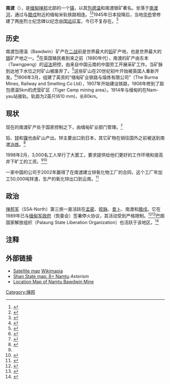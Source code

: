 {{他用
|subject=缅甸掸邦的南渡镇
|other=中国的南渡镇
|南渡镇
}}
{{Infobox settlement
|native_name = {{lang|my|ၼမ်ႉတူႈ}} (掸语)
|official_name = 南渡
|settlement_type =镇
|pushpin_label_position = bottom
|pushpin_map = Burma
|pushpin_map_caption = Location in Burma
|image_skyline = 
|image_map = 
|map_caption = 
|subdivision_type = 国家
|subdivision_name = [[缅甸|缅甸]]
|subdivision_type1 = 行政区
|subdivision_name1 = [[掸邦|掸邦]]
|subdivision_type2 = 县
|subdivision_name2 = [[皎脉县|皎脉县]]
|subdivision_type3 = [[镇区|镇区]]
|subdivision_name3 = [[南渡镇区|南渡镇区]] 
|unit_pref = Imperial
|area_total_km2 = 
|population = 
|population_as_of = 2005
|population_blank1 = [[掸族|掸族]], [[巴朗族|巴朗族]]
|population_blank1_title = 民族
|population_blank2 = [[佛教|佛教]]
|population_blank2_title = 宗教
|population_density_km2 = auto
|elevation_m = 
|timezone = [[缅甸标准时间|MST]]
|utc_offset = +6.30
|website =
}}

'''南渡'''（{{lang-my|ၼမ်ႉတူႈ}}），是[[缅甸|缅甸]][[掸邦|掸邦]]北部的一个[[镇|镇]]，以其[[包德温|包德温]]和南渡银矿著名。坐落于[[南渡河|南渡河]]，通过{{tsl|en|Burma Mines Railway|缅甸矿业铁路}}与[[腊戍|腊戍]]附近的缅甸米轨铁路相连。<ref name=ICFTU>{{Cite web|url=http://www.hartford-hwp.com/archives/54/266.html|title=ICFTU sends radio message to striking workers at Namtu silver mine|date=11 February 1998|publisher=Hartford Web Publishing|accessdate=2009-02-06|archive-date=2017-04-28|archive-url=https://web.archive.org/web/20170428113342/http://www.hartford-hwp.com/archives/54/266.html|dead-url=no}}</ref><ref>{{Cite web|url=http://farrail.de/pages/trip-reports-engl/burma-namtu-2006-02.html|first=James|last=Waite|title=The Burma Mines Railway, Namtu|publisher=FarRail Tours|accessdate=2009-02-06|archive-date=2020-08-04|archive-url=https://web.archive.org/web/20200804223325/https://farrail.de/pages/trip-reports-engl/burma-namtu-2006-02.html|dead-url=no}}</ref>1945年日本投降后，当地[[缅甸华人|华侨]]曾修建了两座烈士纪念碑以纪念[[中国远征军|中国远征军]]，今已不复存在。<ref>{{Cite web |url = http://www.mhwmm.com/Ch/NewsView.asp?ID=1196 |title = 南渡的远征军烈士纪念碑 |author = 朱雪雪 |date = 2012-06-23 |publisher = 缅华网 |language = 中文 |accessdate = 2015-02-14 |quote =  |archive-url = https://web.archive.org/web/20150214173904/http://www.mhwmm.com/Ch/NewsView.asp?ID=1196 |archive-date = 2015-02-14 |dead-url = yes }}</ref>

==历史==
南渡包德温（Bawdwin）矿产在[[二战|二战]]前是世界最大的[[铅|铅]]矿产地，也是世界最大的[[银|银]]矿产地之一。<ref>{{Cite web |url=http://www.scarecrowpress.com/Chapters/Index.shtml?SKU=0810854767&Site=scarecrowpress&Title=Historical%20Dictionary%20of%20Burma%20(Myanmar)&FileType=PDF |title=Historical Dictionary of Burma (Myanmar) |publisher=The Scarecrow Press, Inc. |accessdate=2009-02-07 |deadurl=yes |archiveurl=https://web.archive.org/web/20110727084909/http://www.scarecrowpress.com/Chapters/Index.shtml?SKU=0810854767&Site=scarecrowpress&Title=Historical%20Dictionary%20of%20Burma%20%28Myanmar%29&FileType=PDF |archivedate=2011-07-27 }}</ref>在英国殖民者到来之前（1880年代），南渡的矿产由东本（Tawngpeng）的[[诏法|诏法]]把控，由来自中国云南的中国劳工开展采矿工作。当矿脉到达地下水位之时矿山被废弃了。<ref>{{Cite web|url=http://www.rockmekong.org/pubs/lab-pubs/Paris%20Palaung%20paper.pdf|first=Anchalee|last=Singhanetra-Renard|title=The Palaung of Shan State|publisher=rockmekong.org|date=September 2004|accessdate=2009-02-07|deadurl=yes|archiveurl=https://web.archive.org/web/20120305044246/http://www.rockmekong.org/pubs/lab-pubs/Paris%20Palaung%20paper.pdf|archivedate=2012-03-05}}</ref>这些矿山在20世纪初叶开始被英国人重新开发。<ref>{{Cite book|url=http://books.google.co.uk/books?id=qf3XSIJqSZkC&pg=PA173&lpg=PA173&dq=namtu&source=web&ots=cMsEA25rV6&sig=6j5bd5phWy5TtIkEyJKqhtKHkBo&hl=en&ei=IvGNSY_lJpiL-gbJ8eWJCw&sa=X&oi=book_result&resnum=3&ct=result#PPA174,M1|first=Paul H|last=Kratoska|title=South East Asia, Colonial History|publisher=Taylor & Francis, 2001|accessdate=2009-02-07|isbn=978-0-415-21542-8|archive-date=2015-02-15|archive-url=https://web.archive.org/web/20150215001824/http://books.google.co.uk/books?id=qf3XSIJqSZkC&pg=PA173&lpg=PA173&dq=namtu&source=web&ots=cMsEA25rV6&sig=6j5bd5phWy5TtIkEyJKqhtKHkBo&hl=en&ei=IvGNSY_lJpiL-gbJ8eWJCw&sa=X&oi=book_result&resnum=3&ct=result#PPA174,M1|dead-url=no}}</ref>1906年3月，组建了英资的“缅甸矿业铁路与熔炼有限公司”（The Burma Mines, Railway and Smelting Co Ltd），1907年开始建设铁路，1908年修到了距包德温5km的虎营矿区（Tiger Camp mining area）。1914年与缅甸的{{tsl|en|Northern Shan State Railway|北禅邦铁路}}在Nam-yau站接轨。{{tsl|en|Burma Mines Railway|缅甸矿业铁路}}轨距为2英尺(610 mm)，长80km。

==现状==
现在的南渡矿产处于国家控制之下，由缅甸矿业部门管理。<ref>{{Cite web|url=http://mm.mofcom.gov.cn/column/print.shtml?/sqfb/200608/20060802865071|title=Quotations|publisher=Ministry of Mines|accessdate=2009-02-07|archive-date=2011-07-07|archive-url=https://web.archive.org/web/20110707040755/http://mm.mofcom.gov.cn/column/print.shtml?%2Fsqfb%2F200608%2F20060802865071|dead-url=no}}</ref>

铅、[[锌|锌]]和[[镍|镍]]也由矿山产出。锌主要出口到日本，其它矿物在销往国外之前被送到南渡[[冶炼|冶炼]]。<ref>{{Cite web|url=http://digicoll.library.wisc.edu/cgi-bin/EcoNatRes/EcoNatRes-idx?type=turn&entity=EcoNatRes.MinYB1974v3.p0220&isize=text|last=Adams|first=Timothy|title=Bureau of Mines / Minerals yearbook area reports: international 1974|publisher=[[University_of_Wisconsin|University of Wisconsin]] Digital Collections|accessdate=2009-02-07|archive-date=2016-03-03|archive-url=https://web.archive.org/web/20160303204603/http://digicoll.library.wisc.edu/cgi-bin/EcoNatRes/EcoNatRes-idx?type=turn&entity=EcoNatRes.MinYB1974v3.p0220&isize=text|dead-url=no}}</ref>

1998年2月，3,000名工人举行了大罢工，要求提供给他们更好的工作环境和提高井下旷工的工资。<ref name=ICFTU/><ref>{{Cite web|url=http://www.earthwins.com/ewd/ewd021198a.html|title=Hot Spots|publisher=EarthWINS Daily|date=11 Feb 1998|accessdate=2009-02-07|deadurl=yes|archiveurl=https://web.archive.org/web/20070624190529/http://www.earthwins.com/ewd/ewd021198a.html|archivedate=2007-06-24}}</ref>

一家中国的公司于2002年赢得了在南渡建立锌氧化物工厂的合同，这个工厂年加工50,000吨锌渣，生产的氧化锌出口到云南。<ref>{{Cite web|url=http://dir.groups.yahoo.com/group/BurmaCourier/message/65|title=Chinese Company Building Zinc Oxide Plant at Namtu|publisher=Burma Courier No. 302|date=January 5, 2002|accessdate=2009-02-07|archive-date=2012-07-07|archive-url=https://archive.today/20120707220504/http://dir.groups.yahoo.com/group/BurmaCourier/message/65|dead-url=yes}}</ref>

==政治==
[[掸邦军|掸邦军]]（SSA-North）第三旅一直活跃在[[孟密|孟密]]、[[皎脉|皎脉]]、[[昔卜|昔卜]]、南渡和[[腊戍|腊戍]]。它在1989年已与[[国家和平与发展委员会|缅甸军政府]]（恢委会）签署停火协议，其活动受到严格限制。<ref>{{Cite news|url=http://www.shanland.org/politics/2005/Ceasefire-group-gets-marching-orders/|title=Ceasefire group gets marching orders|date=2005-08-30|publisher=[[Shan_Herald_News_Agency|S.H.A.N.]]|accessdate=2009-02-04|deadurl=yes|archiveurl=https://web.archive.org/web/20090210234607/http://www.shanland.org/politics/2005/Ceasefire-group-gets-marching-orders/|archivedate=2009-02-10}}</ref><ref>{{Cite news|url=http://www.shanland.org/politics/1999/truce_brings_only_grief.htm/|title=Truce Brings Only Grief, Says Ceasefire Leader|publisher=S.H.A.N.|date=2005-05-23|accessdate=2009-02-04|deadurl=yes|archiveurl=https://web.archive.org/web/20090210233203/http://www.shanland.org/politics/1999/truce_brings_only_grief.htm/|archivedate=2009-02-10}}</ref>巴朗国家解放组织（Palaung State Liberation Organization）也活跃于该地区。<ref>{{Cite news|url=http://www.shanland.org/drugs/2000/palaungs_declare_war_on_drugs.htm/|title=Palaungs Declare War on Drugs|date=2005-06-04|publisher=S.H.A.N.|accessdate=2009-02-07|deadurl=yes|archiveurl=https://web.archive.org/web/20090211054454/http://www.shanland.org/drugs/2000/palaungs_declare_war_on_drugs.htm/|archivedate=2009-02-11}}</ref>

==注释==
{{Reflist}}

==外部链接==
*[http://wikimapia.org/4173391/Namtu-Town Satellite map] {{Wayback|url=http://wikimapia.org/4173391/Namtu-Town |date=20110522153235 }} [[Wikimapia|Wikimapia]]
*[http://www.asterism.info/states/11/map.html Shan State map: 8= Namtu]{{Wayback|url=http://www.asterism.info/states/11/map.html |date=20170718081707 }} ''Asterism''
*[https://web.archive.org/web/20080615124725/http://mission.itu.ch/MISSIONS/Myanmar/e-com/MINES/MINES/myanmar.com/Ministry/Mines/mines/Namtu%20L-Map.htm Location Map of Namtu Bawdwin Mine]

[[Category:掸邦|Category:掸邦]]